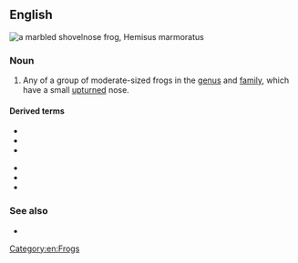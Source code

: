 ==English==
[[File:Hemisus marmoratus.jpg|thumb|a '''marbled shovelnose frog''', ''Hemisus marmoratus'']]
{{wikipedia}}

===Noun===
{{en-noun|head=[[shovel]][[nose]] [[frog]]}}

# Any of a group of moderate-sized frogs in the {{taxlink|Hemisus|genus|noshow=1}} [[genus]] and {{taxlink|Hemisotidae|family|noshow=1}} [[family]], which have a small [[upturned]] nose.

====Derived terms====
{{der-top}}
* {{vern|eastern ghost frog}}
* {{vern|Hewitt's ghost frog}}
* {{vern|Natal ghost frog}}
{{der-mid}}
* {{vern|Purcell's ghost frog}}
* {{vern|Rose's ghost frog}}
* {{vern|royal ghost frog}}
{{der-bottom}}

===See also===
* {{vern|snout-burrower}}

[[Category:en:Frogs]]